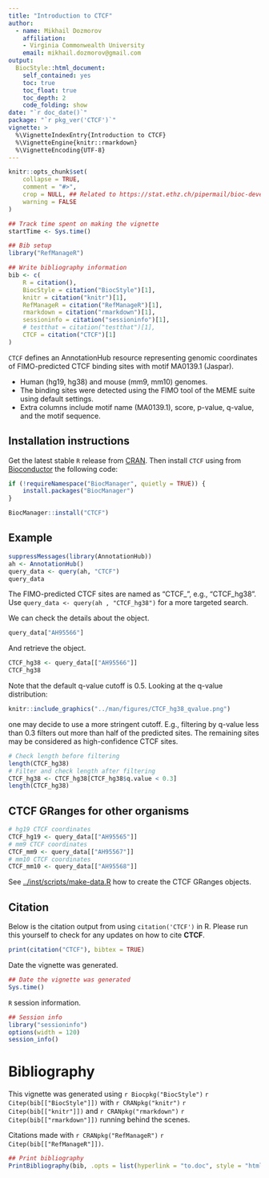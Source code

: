 ```yaml
---
title: "Introduction to CTCF"
author: 
  - name: Mikhail Dozmorov
    affiliation:
    - Virginia Commonwealth University
    email: mikhail.dozmorov@gmail.com
output: 
  BiocStyle::html_document:
    self_contained: yes
    toc: true
    toc_float: true
    toc_depth: 2
    code_folding: show
date: "`r doc_date()`"
package: "`r pkg_ver('CTCF')`"
vignette: >
  %\VignetteIndexEntry{Introduction to CTCF}
  %\VignetteEngine{knitr::rmarkdown}
  %\VignetteEncoding{UTF-8}  
---
```


```r
knitr::opts_chunk$set(
    collapse = TRUE,
    comment = "#>",
    crop = NULL, ## Related to https://stat.ethz.ch/pipermail/bioc-devel/2020-April/016656.html
    warning = FALSE
)
```


```r
## Track time spent on making the vignette
startTime <- Sys.time()

## Bib setup
library("RefManageR")

## Write bibliography information
bib <- c(
    R = citation(),
    BiocStyle = citation("BiocStyle")[1],
    knitr = citation("knitr")[1],
    RefManageR = citation("RefManageR")[1],
    rmarkdown = citation("rmarkdown")[1],
    sessioninfo = citation("sessioninfo")[1],
    # testthat = citation("testthat")[1],
    CTCF = citation("CTCF")[1]
)
```

`CTCF` defines an AnnotationHub resource representing genomic coordinates 
of FIMO-predicted CTCF binding sites with motif MA0139.1 (Jaspar).

- Human (hg19, hg38) and mouse (mm9, mm10) genomes. 
- The binding sites were detected using the FIMO tool of the MEME suite using 
default settings. 
- Extra columns include motif name (MA0139.1), score, p-value, q-value, and 
the motif sequence.

## Installation instructions

Get the latest stable `R` release from [CRAN](http://cran.r-project.org/). Then 
install `CTCF` using from [Bioconductor](http://bioconductor.org/) the following 
code:

```r
if (!requireNamespace("BiocManager", quietly = TRUE)) {
    install.packages("BiocManager")
}

BiocManager::install("CTCF")
```

## Example

```r
suppressMessages(library(AnnotationHub))
ah <- AnnotationHub()
query_data <- query(ah, "CTCF")
query_data
```

The FIMO-predicted CTCF sites are named as "CTCF_<genome version abbreviation>", 
e.g., "CTCF_hg38". Use `query_data <- query(ah , "CTCF_hg38")` for a more 
targeted search.

We can check the details about the object.

```r
query_data["AH95566"]
```

And retrieve the object.

```r
CTCF_hg38 <- query_data[["AH95566"]]
CTCF_hg38
```

Note that the default q-value cutoff is 0.5. Looking at the q-value distribution:

```r
knitr::include_graphics("../man/figures/CTCF_hg38_qvalue.png")
```

one may decide to use a more stringent cutoff. E.g., filtering by q-value less than
0.3 filters out more than half of the predicted sites. The remaining sites may be
considered as high-confidence CTCF sites.

```r
# Check length before filtering
length(CTCF_hg38)
# Filter and check length after filtering
CTCF_hg38 <- CTCF_hg38[CTCF_hg38$q.value < 0.3]
length(CTCF_hg38)
```


## CTCF GRanges for other organisms

```r
# hg19 CTCF coordinates
CTCF_hg19 <- query_data[["AH95565"]]
# mm9 CTCF coordinates
CTCF_mm9 <- query_data[["AH95567"]]
# mm10 CTCF coordinates
CTCF_mm10 <- query_data[["AH95568"]]
```

See [../inst/scripts/make-data.R](inst/scripts/make-data.R) how to create the CTCF 
GRanges objects.


## Citation

Below is the citation output from using `citation('CTCF')` in R. Please
run this yourself to check for any updates on how to cite __CTCF__.

```r
print(citation("CTCF"), bibtex = TRUE)
```

Date the vignette was generated.

```r
## Date the vignette was generated
Sys.time()
```

`R` session information.

```r
## Session info
library("sessioninfo")
options(width = 120)
session_info()
```



# Bibliography

This vignette was generated using `r Biocpkg("BiocStyle")` `r Citep(bib[["BiocStyle"]])`
with `r CRANpkg("knitr")` `r Citep(bib[["knitr"]])` and `r CRANpkg("rmarkdown")` `r Citep(bib[["rmarkdown"]])` running behind the scenes.

Citations made with `r CRANpkg("RefManageR")` `r Citep(bib[["RefManageR"]])`.

```r
## Print bibliography
PrintBibliography(bib, .opts = list(hyperlink = "to.doc", style = "html"))
```
